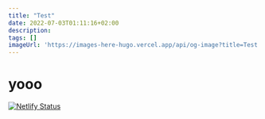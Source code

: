 ---
title: "Test"
date: 2022-07-03T01:11:16+02:00
description: 
tags: []
imageUrl: 'https://images-here-hugo.vercel.app/api/og-image?title=Test'
---

# yooo

[![Netlify Status](https://api.netlify.com/api/v1/badges/71b08a8c-f740-4a0a-8fdc-b0414d79de82/deploy-status)](https://app.netlify.com/sites/goosefm/deploys)